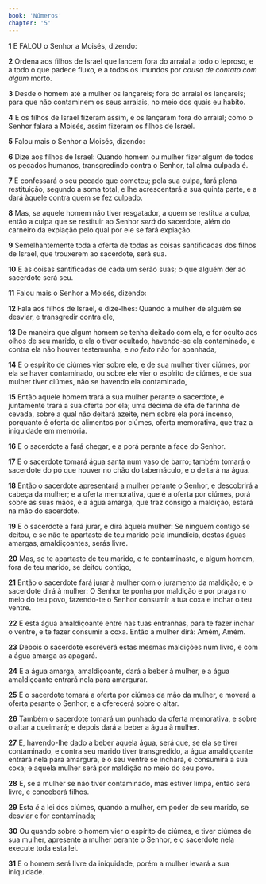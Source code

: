```yaml
---
book: 'Números'
chapter: '5'
---
```


**1** E FALOU o Senhor a Moisés, dizendo:

**2** Ordena aos filhos de Israel que lancem fora do arraial a todo o leproso, e a todo o que padece fluxo, e a todos os imundos por _causa de contato com algum_ morto.

**3** Desde o homem até a mulher os lançareis; fora do arraial os lançareis; para que não contaminem os seus arraiais, no meio dos quais eu habito.

**4** E os filhos de Israel fizeram assim, e os lançaram fora do arraial; como o Senhor falara a Moisés, assim fizeram os filhos de Israel.

**5** Falou mais o Senhor a Moisés, dizendo:

**6** Dize aos filhos de Israel: Quando homem ou mulher fizer algum de todos os pecados humanos, transgredindo contra o Senhor, tal alma culpada é.

**7** E confessará o seu pecado que cometeu; pela sua culpa, fará plena restituição, segundo a soma total, e lhe acrescentará a sua quinta parte, e a dará àquele contra quem se fez culpado.

**8** Mas, se aquele homem não tiver resgatador, a quem se restitua a culpa, então a culpa que se restituir ao Senhor _será_ do sacerdote, além do carneiro da expiação pelo qual por ele se fará expiação.

**9** Semelhantemente toda a oferta de todas as coisas santificadas dos filhos de Israel, que trouxerem ao sacerdote, será sua.

**10** E as coisas santificadas de cada um serão suas; o que alguém der ao sacerdote será seu.

**11** Falou mais o Senhor a Moisés, dizendo:

**12** Fala aos filhos de Israel, e dize-lhes: Quando a mulher de alguém se desviar, e transgredir contra ele,

**13** De maneira que algum homem se tenha deitado com ela, e for oculto aos olhos de seu marido, e ela o tiver ocultado, havendo-se ela contaminado, e contra ela não houver testemunha, e _no feito_ não for apanhada,

**14** E o espírito de ciúmes vier sobre ele, e de sua mulher tiver ciúmes, por ela se haver contaminado, ou sobre ele vier o espírito de ciúmes, e de sua mulher tiver ciúmes, não se havendo ela contaminado,

**15** Então aquele homem trará a sua mulher perante o sacerdote, e juntamente trará a sua oferta por ela; uma décima de efa de farinha de cevada, sobre a qual não deitará azeite, nem sobre ela porá incenso, porquanto é oferta de alimentos por ciúmes, oferta memorativa, que traz a iniquidade em memória.

**16** E o sacerdote a fará chegar, e a porá perante a face do Senhor.

**17** E o sacerdote tomará água santa num vaso de barro; também tomará o sacerdote do pó que houver no chão do tabernáculo, e o deitará na água.

**18** Então o sacerdote apresentará a mulher perante o Senhor, e descobrirá a cabeça da mulher; e a oferta memorativa, que é a oferta por ciúmes, porá sobre as suas mãos, e a água amarga, que traz consigo a maldição, estará na mão do sacerdote.

**19** E o sacerdote a fará jurar, e dirá àquela mulher: Se ninguém contigo se deitou, e se não te apartaste de teu marido pela imundícia, destas águas amargas, amaldiçoantes, serás livre.

**20** Mas, se te apartaste de teu marido, e te contaminaste, e algum homem, fora de teu marido, se deitou contigo,

**21** Então o sacerdote fará jurar à mulher com o juramento da maldição; e o sacerdote dirá à mulher: O Senhor te ponha por maldição e por praga no meio do teu povo, fazendo-te o Senhor consumir a tua coxa e inchar o teu ventre.

**22** E esta água amaldiçoante entre nas tuas entranhas, para te fazer inchar o ventre, e te fazer consumir a coxa. Então a mulher dirá: Amém, Amém.

**23** Depois o sacerdote escreverá estas mesmas maldições num livro, e com a água amarga as apagará.

**24** E a água amarga, amaldiçoante, dará a beber à mulher, e a água amaldiçoante entrará nela para amargurar.

**25** E o sacerdote tomará a oferta por ciúmes da mão da mulher, e moverá a oferta perante o Senhor; e a oferecerá sobre o altar.

**26** Também o sacerdote tomará um punhado da oferta memorativa, e sobre o altar a queimará; e depois dará a beber a água à mulher.

**27** E, havendo-lhe dado a beber aquela água, será que, se ela se tiver contaminado, e contra seu marido tiver transgredido, a água amaldiçoante entrará nela para amargura, e o seu ventre se inchará, e consumirá a sua coxa; e aquela mulher será por maldição no meio do seu povo.

**28** E, se a mulher se não tiver contaminado, mas estiver limpa, então será livre, e conceberá filhos.

**29** Esta _é_ a lei dos ciúmes, quando a mulher, em poder de seu marido, se desviar e for contaminada;

**30** Ou quando sobre o homem vier o espírito de ciúmes, e tiver ciúmes de sua mulher, apresente a mulher perante o Senhor, e o sacerdote nela execute toda esta lei.

**31** E o homem será livre da iniquidade, porém a mulher levará a sua iniquidade.
